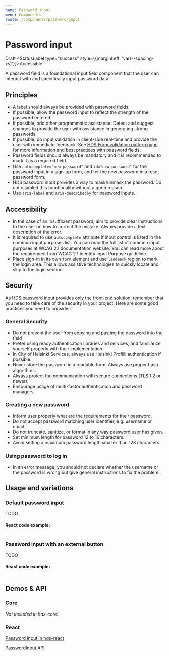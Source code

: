 ```yaml
---
name: Password input
menu: Components
route: /components/password-input
---
```




# Password input

<StatusLabel type="alert">Draft</StatusLabel>
<StatusLabel type="success" style={{marginLeft: 'var(--spacing-xs)'}}>Accessible</StatusLabel>

<LargeParagraph>
    A password field is a foundational input field component that the user can interact with and specifically input password data.
</LargeParagraph>

## Principles
- A label should always be provided with password fields.
- If possible, allow the password input to reflect the strength of the password entered.
- If possible, add other programmatic assistance. Detect and suggest changes to provide the user with assistance in generating strong passwords.
- If possible, do input validation in client-side real-time and provide the user with immediate feedback. See [HDS Form validation pattern page](/patterns/form-validation) for more information and best practices with password fields.
- Password fields should always be mandatory and it is recommended to mark it as a required field.
- Use `autocomplete="new-password"` and `id="new-password"` for the password input in a sign-up form, and for the new password in a reset-password form.
- HDS password input provides a way to mask/unmask the password. Do not disabled this functionality without a good reason.
- Use `aria-label` and `aria-describedby` for password inputs.

## Accessibility
- In the case of an insufficient password, aim to provide clear instructions to the user on how to correct the mistake. Always provide a text description of the error.
- It is required to use `autocomplete` attribute if input control is listed in the common input purposes list. You can read the full list of common input purposes at <Link href="https://www.w3.org/TR/WCAG21/#input-purposes" external>WCAG 2.1 documentation website</Link>. You can read more about the requirement from <Link href="https://www.w3.org/WAI/WCAG21/Understanding/identify-input-purpose" external>WCAG 2.1 Identify Input Purpose guideline</Link>.
- Place sign-in in its own `form` element and use `landmark` region to mark the login area. This allows assistive technologies to quickly locate and skip to the login section.

## Security
As HDS password input provides only the front-end solution, remember that you need to take care of the security in your project.
Here are some good practices you need to consider.

### General Security
- Do not prevent the user from copying and pasting the password into the field
- Prefer using ready authentication libraries and services, and familiarize yourself properly with their implementation
- In City of Helsinki Services, always use Helsinki Profiili authentication if possible.
- Never store the password in a readable form. Always use proper hash algorithms.
- Always protect the communication with secure connections (TLS 1.2 or newer).
- Encourage usage of multi-factor authentication and password managers.

### Creating a new password
- Inform user properly what are the requirements for their password.
- Do not accept password matching user identifier, e.g. username or email.
- Do not truncate, sanitize, or format in any way password user has given.
- Set minimum length for password 12 to 16 characters.
- Avoid setting a maximum password length smaller than 128 characters.

### Using password to log in
- In an error message, you should not declare whether the username or the password is wrong but give general instructions to fix the problem.

## Usage and variations

### Default password input
TODO

<Playground>

</Playground>

#### React code example:
```tsx

```

### Password input with an external button
TODO

<Playground>

</Playground>

#### React code example:
```tsx

```

## Demos & API

### Core

_Not included in hds-core!_

### React

[Password input in hds-react](/storybook/react/?path=/story/components-timeinput--default)

[PasswordInput API](/storybook/react/?path=/docs/components-timeinput--default)

